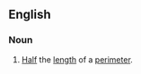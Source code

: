 ==English==
{{wikipedia}}

===Noun===
{{en-noun}}
# {{context|mathematics|lang=en}} [[half|Half]] the [[length]] of a [[perimeter]].